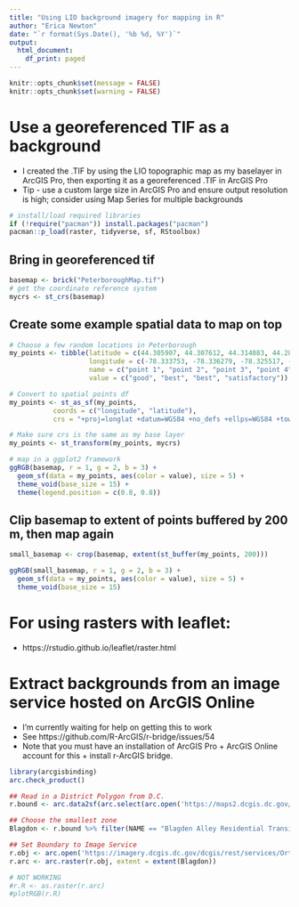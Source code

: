```yaml
---
title: "Using LIO background imagery for mapping in R"
author: "Erica Newton"
date: "`r format(Sys.Date(), '%b %d, %Y')`"
output:
  html_document:
    df_print: paged
---
```

```r
knitr::opts_chunk$set(message = FALSE)
knitr::opts_chunk$set(warning = FALSE)
```


# Use a georeferenced TIF as a background

- I created the .TIF by using the LIO topographic map as my baselayer in ArcGIS Pro, then exporting it as a georeferenced .TIF in ArcGIS Pro
- Tip - use a custom large size in ArcGIS Pro and ensure output resolution is high; consider using Map Series for multiple backgrounds

```r
# install/load required libraries
if (!require("pacman")) install.packages("pacman")
pacman::p_load(raster, tidyverse, sf, RStoolbox)
```

## Bring in georeferenced tif
```r
basemap <- brick("PeterboroughMap.tif")
# get the coordinate reference system 
mycrs <- st_crs(basemap)
```

## Create some example spatial data to map on top
```r
# Choose a few random locations in Peterborough
my_points <- tibble(latitude = c(44.305907, 44.307612, 44.314083, 44.282756847),
                    longitude = c(-78.333753, -78.336279, -78.325517, -78.32322240),
                    name = c("point 1", "point 2", "point 3", "point 4"),
                    value = c("good", "best", "best", "satisfactory"))

# Convert to spatial points df
my_points <- st_as_sf(my_points,                         
           coords = c("longitude", "latitude"),
           crs = "+proj=longlat +datum=WGS84 +no_defs +ellps=WGS84 +towgs84=0,0,0")

# Make sure crs is the same as my base layer
my_points <- st_transform(my_points, mycrs)
```


```r
# map in a ggplot2 framework
ggRGB(basemap, r = 1, g = 2, b = 3) +
  geom_sf(data = my_points, aes(color = value), size = 5) +
  theme_void(base_size = 15) +
  theme(legend.position = c(0.8, 0.8))
```

## Clip basemap to extent of points buffered by 200 m, then map again  

```r
small_basemap <- crop(basemap, extent(st_buffer(my_points, 200)))

ggRGB(small_basemap, r = 1, g = 2, b = 3) +
  geom_sf(data = my_points, aes(color = value), size = 5) +
  theme_void(base_size = 15)
```

# For using rasters with leaflet:  

- https://rstudio.github.io/leaflet/raster.html


# Extract backgrounds from an image service hosted on ArcGIS Online

- I'm currently waiting for help on getting this to work   
- See https://github.com/R-ArcGIS/r-bridge/issues/54  
- Note that you must have an installation of ArcGIS Pro + ArcGIS Online account for this + install r-ArcGIS bridge.

```r
library(arcgisbinding)
arc.check_product()

## Read in a District Polygon from D.C.
r.bound <- arc.data2sf(arc.select(arc.open('https://maps2.dcgis.dc.gov/dcgis/rest/services/DCGIS_DATA/Planning_Landuse_and_Zoning_WebMercator/MapServer/31')))

## Choose the smallest zone
Blagdon <- r.bound %>% filter(NAME == "Blagden Alley Residential Transition Area")

## Set Boundary to Image Service
r.obj <- arc.open('https://imagery.dcgis.dc.gov/dcgis/rest/services/Ortho/Ortho_2019/ImageServer')
r.arc <- arc.raster(r.obj, extent = extent(Blagdon))

# NOT WORKING
#r.R <- as.raster(r.arc)
#plotRGB(r.R)
```


